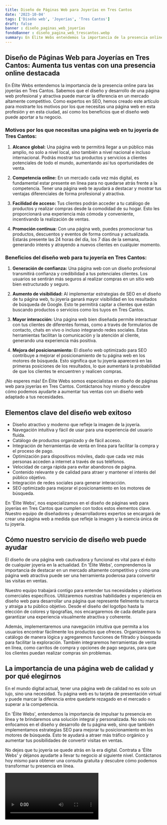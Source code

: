 ```yaml
---
title: Diseño de Páginas Web para Joyerías en Tres Cantos
date: '2023-10-04'
tags: ['Diseño web', 'Joyerías', 'Tres Cantos']
draft: false
banner : diseño_paginas_web_joyerías
fondoBanner : diseño_pagina_web_trescantos.webp
summary: En Élite Webs entendemos la importancia de la presencia online para las joyerías en Tres Cantos. Sabemos que el diseño y desarrollo de una página web profesional y atractiva puede marcar la diferencia en un mercado altamente competitivo. Como expertos en SEO, hemos creado este artículo para mostrarte los motivos por los que necesitas una página web en esta profesión y en esta ciudad, así como los beneficios que el diseño web puede aportar a tu negocio.
---
```


## Diseño de Páginas Web para Joyerías en Tres Cantos: Aumenta tus ventas con una presencia online destacada

En Élite Webs entendemos la importancia de la presencia online para las joyerías en Tres Cantos. Sabemos que el diseño y desarrollo de una página web profesional y atractiva puede marcar la diferencia en un mercado altamente competitivo. Como expertos en SEO, hemos creado este artículo para mostrarte los motivos por los que necesitas una página web en esta profesión y en esta ciudad, así como los beneficios que el diseño web puede aportar a tu negocio.

### Motivos por los que necesitas una página web en tu joyería de Tres Cantos:

1. **Alcance global:** Una página web te permitirá llegar a un público más amplio, no solo a nivel local, sino también a nivel nacional e incluso internacional. Podrás mostrar tus productos y servicios a clientes potenciales de todo el mundo, aumentando así tus oportunidades de venta.

2. **Competencia online:** En un mercado cada vez más digital, es fundamental estar presente en línea para no quedarse atrás frente a la competencia. Tener una página web te ayudará a destacar y mostrar tus ventajas diferenciales de forma profesional y atractiva.

3. **Facilidad de acceso:** Tus clientes podrán acceder a tu catálogo de productos y realizar compras desde la comodidad de su hogar. Esto les proporcionará una experiencia más cómoda y conveniente, incentivando la realización de ventas.

4. **Promoción continua:** Con una página web, puedes promocionar tus productos, descuentos y eventos de forma continua y actualizada. Estarás presente las 24 horas del día, los 7 días de la semana, generando interés y atrayendo a nuevos clientes en cualquier momento.

### Beneficios del diseño web para tu joyería en Tres Cantos:

1. **Generación de confianza:** Una página web con un diseño profesional transmitirá confianza y credibilidad a tus potenciales clientes. Los usuarios se sentirán más seguros al realizar compras en un sitio web bien estructurado y seguro.

2. **Aumento de visibilidad:** Al implementar estrategias de SEO en el diseño de tu página web, tu joyería ganará mayor visibilidad en los resultados de búsqueda de Google. Esto te permitirá captar a clientes que están buscando productos o servicios como los tuyos en Tres Cantos.

3. **Mayor interacción:** Una página web bien diseñada permite interactuar con tus clientes de diferentes formas, como a través de formularios de contacto, chats en vivo o incluso integrando redes sociales. Estas herramientas facilitan la comunicación y la atención al cliente, generando una experiencia más positiva.

4. **Mejora del posicionamiento:** El diseño web optimizado para SEO contribuye a mejorar el posicionamiento de tu página web en los motores de búsqueda. Esto significa que tu joyería aparecerá en las primeras posiciones de los resultados, lo que aumentará la probabilidad de que los clientes te encuentren y realicen compras.

¡No esperes más! En Élite Webs somos especialistas en diseño de páginas web para joyerías en Tres Cantos. Contáctanos hoy mismo y descubre cómo podemos ayudarte a aumentar tus ventas con un diseño web adaptado a tus necesidades.

<GifSeo />

<Cta />

## Elementos clave del diseño web exitoso

- Diseño atractivo y moderno que refleje la imagen de la joyería.
- Navegación intuitiva y fácil de usar para una experiencia del usuario fluida.
- Catálogo de productos organizado y de fácil acceso.
- Integración de herramientas de venta en línea para facilitar la compra y el proceso de pago.
- Optimización para dispositivos móviles, dado que cada vez más personas acceden a internet a través de sus teléfonos.
- Velocidad de carga rápida para evitar abandonos de página.
- Contenido relevante y de calidad para atraer y mantener el interés del público objetivo.
- Integración de redes sociales para generar interacción.
- SEO optimizado para mejorar el posicionamiento en los motores de búsqueda.

En 'Élite Webs', nos especializamos en el diseño de páginas web para joyerías en Tres Cantos que cumplen con todos estos elementos clave. Nuestro equipo de diseñadores y desarrolladores expertos se encargará de crear una página web a medida que refleje la imagen y la esencia única de tu joyería.

## Cómo nuestro servicio de diseño web puede ayudar

El diseño de una página web cautivadora y funcional es vital para el éxito de cualquier joyería en la actualidad. En 'Élite Webs', comprendemos la importancia de destacar en un mercado altamente competitivo y cómo una página web atractiva puede ser una herramienta poderosa para convertir las visitas en ventas.

Nuestro equipo trabajará contigo para entender tus necesidades y objetivos comerciales específicos. Utilizaremos nuestras habilidades y experiencia en diseño web para desarrollar una página que represente fielmente tu marca y atraiga a tu público objetivo. Desde el diseño del logotipo hasta la elección de colores y tipografías, nos encargaremos de cada detalle para garantizar una experiencia visualmente atractiva y coherente.

Además, implementaremos una navegación intuitiva que permita a los usuarios encontrar fácilmente los productos que ofreces. Organizaremos tu catálogo de manera lógica y agregaremos funciones de filtrado y búsqueda para facilitar la exploración. También integraremos herramientas de venta en línea, como carritos de compra y opciones de pago seguras, para que los clientes puedan realizar compras sin problemas.

## La importancia de una página web de calidad y por qué elegirnos

En el mundo digital actual, tener una página web de calidad no es solo un lujo, sino una necesidad. Tu página web es tu tarjeta de presentación virtual y puede marcar la diferencia entre quedarte rezagado en el mercado o superar a la competencia.

En 'Élite Webs', entendemos la importancia de impulsar tu presencia en línea y te brindaremos una solución integral y personalizada. No solo nos enfocamos en el diseño y desarrollo de tu página web, sino que también implementamos estrategias SEO para mejorar tu posicionamiento en los motores de búsqueda. Esto te ayudará a atraer más tráfico orgánico y aumentar tus posibilidades de convertir visitas en ventas.

No dejes que tu joyería se quede atrás en la era digital. Contrata a 'Élite Webs' y déjanos ayudarte a llevar tu negocio al siguiente nivel. Contáctanos hoy mismo para obtener una consulta gratuita y descubre cómo podemos transformar tu presencia en línea.

<Video />

<CtaBot job='Joyerías' city='Tres Cantos'/>

<Gmaps query='Tres Cantos+españa+maps' />